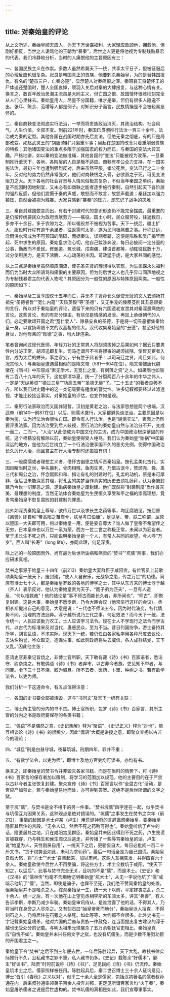 ```yaml
---
---
---
```

title: 对秦始皇的评论
---




从上文所述，秦始皇顺天应人，为天下万世谋福利，大家理应歌颂他，拥戴他，但刚好相反，当世之人诟骂他的王朝为“暴秦”，后世之人更是将他视为专制残酷暴君的代表。我们冷静地分析，当时的人痛恨他的主要原因有三：

一、各国民族主义在作祟。多数人虽然希冀天下一统，共享太平日子，但被征服后的心理反应也很复杂。张良是韩国真正的贵族，他要刺杀秦始皇，为的是替韩国报仇。有名的“楚虽三户，亡秦必楚”，显示楚人对秦痛恨之深。秦昭襄王将楚怀王的尸体送还楚国时，楚人全国哀悼，项羽入关后对秦的大肆报复，与这种心情有关。换言之，数百年政治思潮主流虽是大同主义，但亡国之恨、故国情怀很难顷刻完全从人们心里抹去。秦始皇用人，尽量不分国籍，唯才是举，但仍有很多人隐逸不出，张耳、陈余、范增等人都是例子。对知识分子而言，民族情操是不会被轻易忘怀的。

二、秦自商鞅变法彻底实行法治，一举而将贵族政治消灭，其政治结构、社会风气、人生价值，全部丕变。到前221年时，秦国已贯彻推行法治一百三十余年，法治成为秦的定型。其他各国在战国时期亦先后变法，但绝无秦之彻底，有的只是局部改变。如赵武灵王的“胡服骑射”只偏重军事；吴起在楚国的改革只着重削弱贵族的特权；其他诸国变法的重点多限于加强国君的权力而已，与秦国的变法大异其趣。严格地讲，如以秦的变法做准绳，其他各国的“变法”只能被视为改革。一旦秦制推行至天下，各地、各阶层的人自是极不适应。商鞅有孝公全力支持，在一国实施法治，最初三年也遭到强烈反对，后来虽然平服，孝公死后，变法已行之二十余年，反对他的势力仍然非常强大，他们对商鞅恨之入骨，必欲置之于死，可见变法阻力之大。天下各地的社会背景与人情风俗极其复杂，不似当年秦国之单纯，秦始皇不能因时因地制宜，又未必有如商鞅之能者逐步施行秦制，自然引起天下各阶层的强烈反感，但他们震慑于秦的声威，敢怒而不敢言，故怨声载道；秦廷加以强力镇压，自然会被视为残暴。大家只感到“暴秦”的压力，却忘记了战争的灾难！

三、秦自封建国蜕变而出，有若干封建时代的意识形态仍不能完全摆脱，最重要的是仍按传统要民众为政府贡献劳力——徭役。国土小时，民众服劳役，往返数日，多亦不十余日，多于农隙为之，所以徭役并不被视为苦事。天下一统后，疆土扩大，服役时行程有逾千余里者，往返需时太多，遂为民间极痛苦之事。行程辽远，淫雨洪水常成为不可预知的阻碍，而据秦法，误期者斩，这便是陈胜和吴广揭竿而起、死中求生的原因。秦始皇求治心切，他自己跋涉奔波，每日必披阅一定分量的公事，勤政而不爱民。修驰道、筑长城、戍南疆、建设首都等，动辄役民数十万，过分使用民力，是天下沸腾、人心动荡的主因。苛政猛于虎，是大家共同的感觉。

以上三点是秦始皇虽然顺应潮流，使先圣先贤的理想得以实现，为生民谋永久福利而仍为当时大众所诟骂和痛恨的主要原因。但为何后世之人也几乎异口同声地视之为专制残暴君主的代表人物呢？其原因分为一般性的原因与特殊原因两类。一般性的原因如下：

一、秦始皇及二世享国仅十五年而亡，并无孝子贤孙长久促使无耻的文人去颂扬其祖先“圣德睿哲”“宽仁内蕴”“天质英毅”等“圣德”，又无争宠的佞臣芟削其丑恶谬妄的言行。所以对于秦始皇的评论，遗留下来的只有六国遗老宣泄其对秦深恶痛绝的言论。这些言论，有的有部分理由，有些仅是情感的发泄。再加上承继朝代的人们，必定要歌颂开国之君“宽仁爱人”、除暴安良的圣德，于是将一切丑恶猬集秦始皇一身，以宣扬卑陋不文的汉高祖的伟大。汉代收集秦始皇的“丑德”，甚至对他的身世，对他母亲的“败德”之事，均大肆渲染。

笔者曾询问过现代医师，年轻力壮的正常男人将胡须拔掉之后果如何？据云只要男性内分泌正常，胡须迅即复生。司马迁谓吕不韦将嫪毐的胡须拔除，使冒充宦者入宫，成为太后的姘头。事之谬妄，宁有胜于此者乎！以司马迁之贤，尚且如此，何况其他人！与秦始皇遭遇最相似的是隋文帝（581—604在位）。隋文帝被唐代魏徵在《隋书》中形容成“素无学术，无宽仁之度，有刻薄之资”之人。如果隋也如唐有二百八十九年的天下，这位廓清华夏，统一了分裂两百八十余年的中华之伟人，一定是“天纵英资”“德过三皇”“功高五帝”“圣德无量”了。“二十五史”的著者良莠不齐，所以我们对史籍中的这一类记载要有适度的警觉性。许多记叙都要经过过滤透视，才能比较接近事实。对秦始皇的评估，也宜作如是观。

二、秦厉行法家政治而又国祚短暂。汉初是黄老之治，与法家思想是两个极端。汉武帝（前140—前87在位）以后，则儒术盛行，大家都避免谈法治，主要原因是以秦为鉴，认为行法治会很快亡国。即令有人行法治，也是“貌儒实法”，表面上仍然要评责法家。因为法治受到后人歧视，厉行法治的秦始皇自然与法治分不开，变成一而二，二而一。“人治”从此便成为中国文化的主流，成为中国政治根深蒂固的传统，这个桎梏没有解除以前，秦始皇便得受人唾骂。我们认为秦始皇“贻祸”中国最深远的地方，是他为后世树立了一个行法治便享国不久的恶劣先例，使得中国政治长久厉行人治，而且君主在行人治专制时还振振有词！

三、一般腐儒或者理想主义者，借怀古幽思之情斥责秦始皇。按孔孟美化古代，实因目睹当时之世，争名攘利，骨肉相残，鱼肉生灵，乃借古讽今，赞颂尧、舜、禹三代和周公之治，怀念熙熙和和、揖让有礼的封建时代。孔孟的动机，原是未可厚非，但后世未能深悉其理，将孔孟的美梦当作真实的历史去顶礼膜拜，认为秦废封建乃今世一切罪恶之源，遂诟病秦始皇之废封建。他们既然将“封建制度”当作最完美、最理想的制度，当然无法体会秦始皇为生民恒久享受和平之福的崇高理想，竟责骂秦始皇不恢复腐败的封建制为罪恶。

此外如深责秦始皇上尊号，欲传万世以及求长生之药等事，均迂腐陋见。按屈原《离骚》即自称“帝高阳之苗裔兮，朕皇考曰伯庸”，足见皇、帝、朕三称谓，屈原以楚国一大夫即可用，何以秦始皇一用，便是妄自尊大？谁人做了皇帝不希望传之无穷，日本皇帝也以万世一系为荣，西方一世二世之称极正常，未闻以为狂妄者。至于求长生不死之药，只能说明秦始皇是一个人，有常人共同的欲望，今人呼“万岁”，西人叫“长寿”（long life），亦同此理，何足深责。

除上述的一般原因而外，尚有最为后世所诟病和痛责的“焚书”“坑儒”两事，我们亦应研求真相。

焚书之事源于始皇三十四年（前213）秦始皇大宴群臣于咸阳宫，有位官员上前歌颂秦始皇一统天下，废封建，“使人人自安乐，无战争之患，传之万世”的功德。同席有博士七十人，都是秦始皇罗致的各地的博学之士，其中从东方来的博士淳于越（齐人）表示反对，他认为秦始皇贵为天子，“而子弟为匹夫”，一旦有人造反，“何以相救哉”！他的结论是“事不师古而能长久者，非所闻也”，“师古”，即恢复封建。这是大事，秦始皇不愿专断，乃令大臣会议（他常举行这样的会议）。丞相李斯提出自己的意见，大意是说：“三代也不师法五帝，因为时代演变，各代情势不同，治理的方法迥异。淳于越所说乃三代之事，何足效法？而今天下一统，法令统一，人民应该勤力农工，士人应该学习法令。现在士人不学现行之法令而学古代，以古代为标准来反对当代，蛊惑民众，至为不当。昔日列国纷争，游士备持其所学，胡言乱语，不求实际。现天下一统，若仍任由各家私学用各种尺度去议论，去沽名钓誉，哗众取宠，造谣生事，如此则政府将失去威信，各人成群结党，天下又乱。”因此他主张：

臣请史官非秦记皆烧之，非博士官所职，天下敢有藏《诗》《书》百家语者，悉诣守、尉杂烧之。有敢偶语《诗》《书》者弃市，以古非今者族，吏见知不举者，与同罪。令下三十日不烧，黥为城旦。所不去者，医药、卜筮、种树之书。若有欲学法令，以吏为师。

我们分析一下这道命令，有五点值得注意：

一、各国的史书要全部被烧毁，这与“书同文”及天下一统有关联；

二、博士所主管的分内的书不焚。博士官所职，包罗《诗》《书》百家言，其所主管的分内之书是政府要保存的各类书籍；

三、“偶语”不是偶然之意，《史记集解》释为“聚语”，《史记正义》释为“对也”，能互相谈论《诗》《书》的很稀少，因此“偶语”大概是讲授之意，即聚众宣扬以古非今的理论；

四、“城旦”刑是白昼守城，夜幕筑城，刑期四年，罪并不重；

五、“有欲学法令，以吏为师”，即博士及地方官吏均可读书，亦均有书。

换言之，即秦始皇的焚书令并非毁灭各家书籍，而是在当时的情势下，将《诗》《书》百家言的保存者加以限制，将学习的范围加以规范。他的主要目的在于严禁以古非今者主张恢复封建。聚众宣传《诗》《书》百家言以作“全盘古化”活动，是否应严加禁止，若与秦始皇易地而处，亦可得到答案。这绝不是后世所谓的文字之狱。

至于坑“儒”，与焚书是全不相干的另一件事。“焚书坑儒”四字连在一起，似乎焚书与坑儒互为因果关系，这种观点是绝对错误的。“坑儒”之事发生在焚书之次年（前212），事情的起因是术士卢某（卢生）用荒诞神奇的言辞蛊惑秦始皇，要秦始皇隐匿其居住的宫殿，“无令人知，然后不死之药殆可得也”。秦始皇听信了卢生的话，隐匿居处之地，只在咸阳宫见群臣。秦始皇并未因此得到不死之药，卢生畏谎言被戳穿，乃与韩生和侯生商议后逃走，并传播了一些辱骂秦始皇的话。卢生说“始皇为人，天性刚戾自用”，一统天下之后，更骄妄自大，每日必批阅一百二十斤文书，“贪于权势至如此，未可为求仙药”。最后一句话全是为自己圆谎。秦始皇自然大怒，将“方士”“术士”召集起来，加以审问。这些人互相告发，共得四百六十余人。秦始皇欲使今后世人不再受骗，将这些方士、术士全数坑于咸阳，“使天下知之，以惩后”。此事与焚书完全无关，且坑的不是“儒”，而是术士。《史记》和《汉书》的“儒林传”均毫不含糊地记明秦始皇“坑术士”，从无一字说他坑了“儒”或暗示他坑了“儒”。当然，即使是骗子，也罪不至死，我们绝不赞同秦始皇的处置。但秦始皇并不是嗜杀之人。综观秦始皇一生，统一天下以前，平定嫪毐之乱，杀二十余人。统一之后，有一次他在山上望见丞相李斯的车骑太多，评其“弗善”，有人告诉李斯，李斯乃减少车骑。秦始皇审讯侍从，是谁泄露了他的话，不得其人，乃将当时在身旁之人尽杀之。又有刻石曰“始皇帝死而地分”，秦始皇派人搜查，不得刻石之人，乃将居住在石旁之人杀死。如此等等，大约都不会很多。此外史书无一字记载秦始皇嗜杀，他对六国的后裔与贵族一律赦免，连当面提出复古建议的淳于越也无受处分的记载。与明太祖朱元璋屠杀了五万余朝廷官吏相比，秦始皇真应“自愧不如”。秦始皇并未兴任何文字之狱，也没有坑儒生，而是少数不屠戮功臣的开国君主之一。

秦始皇下令“焚书”之后不到三年便去世，一年后陈胜起兵，天下大乱，故挟书律实际推行不久，且私藏书之罪不重，私人藏书仍多。《史记》载陈余“好儒术”，郦生“好读书”，陆贾“时时前说称《诗》《书》”，足见民间《诗》《书》仍流传。秦始皇坑术士之后，儒家照样被任用。陈胜起兵后，秦二世召博士三十余人征询意见，博士“皆引《春秋》之义以对”，似乎三十余人全是儒家，包括汉初著名的儒者叔孙通在内。后来叔孙通率领弟子百余人投奔刘邦，更足见所谓百家言均“火于秦”，秦始皇屠杀儒者之说是后世虚构的。焚书坑儒的真相是如此，我们宜尊重事实。
